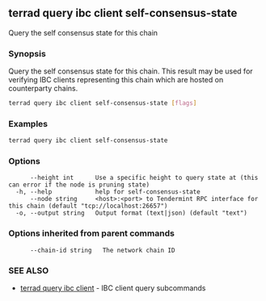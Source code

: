 ## terrad query ibc client self-consensus-state

Query the self consensus state for this chain

### Synopsis

Query the self consensus state for this chain. This result may be used for verifying IBC clients representing this chain which are hosted on counterparty chains.

```sh Terrad
terrad query ibc client self-consensus-state [flags]
```

### Examples

```sh Terrad
terrad query ibc client self-consensus-state
```

### Options

```
      --height int      Use a specific height to query state at (this can error if the node is pruning state)
  -h, --help            help for self-consensus-state
      --node string     <host>:<port> to Tendermint RPC interface for this chain (default "tcp://localhost:26657")
  -o, --output string   Output format (text|json) (default "text")
```

### Options inherited from parent commands

```
      --chain-id string   The network chain ID
```

### SEE ALSO

* [terrad query ibc client](terrad_query_ibc_client.md)	 - IBC client query subcommands


